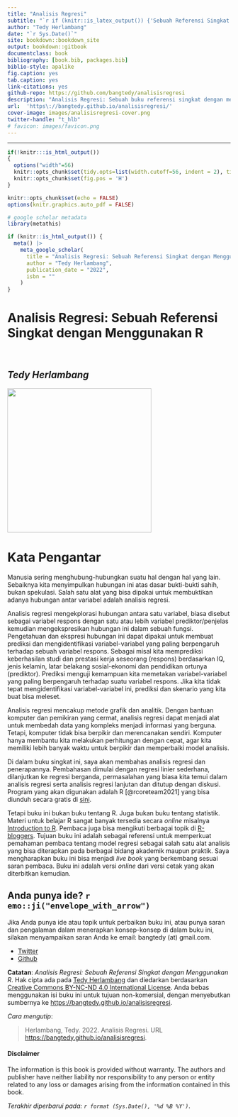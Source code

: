 ```yaml
---
title: "Analisis Regresi"
subtitle: "`r if (knitr::is_latex_output()) {'Sebuah Referensi Singkat dengan Menggunakan R'} else {'Sebuah Referensi Singkat dengan Menggunakan R'}`"
author: "Tedy Herlambang"
date: "`r Sys.Date()`"
site: bookdown::bookdown_site
output: bookdown::gitbook
documentclass: book
bibliography: [book.bib, packages.bib]
biblio-style: apalike
fig.caption: yes
tab.caption: yes
link-citations: yes
github-repo: https://github.com/bangtedy/analisisregresi
description: "Analisis Regresi: Sebuah buku referensi singkat dengan menggunakan R."
url:  'https\://bangtedy.github.io/analisisregresi/'
cover-image: images/analisisregresi-cover.png
twitter-handle: "t_hlb"
# favicon: images/favicon.png
---
```



---

```r
if(!knitr:::is_html_output())
{
  options("width"=56)
  knitr::opts_chunk$set(tidy.opts=list(width.cutoff=56, indent = 2), tidy = TRUE)
  knitr::opts_chunk$set(fig.pos = 'H')
}
```
<!-- R global options: R chunk images display without code (no echo); show PDF image over JPG/PNG when available in PDF output -->



```r
knitr::opts_chunk$set(echo = FALSE)
options(knitr.graphics.auto_pdf = FALSE)
```

```r
# google scholar metadata
library(metathis)

if (knitr::is_html_output()) {
  meta() |> 
    meta_google_scholar(
      title = "Analisis Regresi: Sebuah Referensi Singkat dengan Menggunakan R",
      author = "Tedy Herlambang",
      publication_date = "2022",
      isbn = ""
    ) 
}
```

<!-- HTML Meta Tags -->
<title>Analisis Regresi: Sebuah Referensi Singkat dengan Menggunakan R | Analisis Regresi</title>
<meta name="description" content="Analisis Regresi: Sebuah Referensi Singkat dengan Menggunakan R | Analisis Regresi: Sebuah buku referensi singkat dengan menggunakan R.">

<!-- Facebook Meta Tags -->
<meta property="og:url" content="https://bangtedy.github.io/analisisregresi/">
<meta property="og:type" content="website">
<meta property="og:title" content="Analisis Regresi: Sebuah Referensi Singkat dengan Menggunakan R | Analisis Regresi">
<meta property="og:description" content="Analisis Regresi: Sebuah Referensi Singkat dengan Menggunakan R | Analisis Regresi: Sebuah buku referensi singkat dengan menggunakan R.">
<meta property="og:image" content="https://bangtedy.github.io/analisisregresi//images/analisisregresi-cover.png">

<!-- Twitter Meta Tags -->
<meta name="twitter:card" content="summary_large_image">
<meta property="twitter:domain" content="bangtedy.github.io">
<meta property="twitter:url" content="https://bangtedy.github.io/analisisregresi/">
<meta name="twitter:title" content="Analisis Regresi: Sebuah Referensi Singkat dengan Menggunakan R | Analisis Regresi">
<meta name="twitter:description" content="Analisis Regresi: Sebuah Referensi Singkat dengan Menggunakan R | Analisis Regresi: Sebuah buku referensi singkat dengan menggunakan R.">
<meta name="twitter:image" content="https://bangtedy.github.io/analisisregresi//images/analisisregresi-cover.png">

<!-- Meta Tags Generated via https://www.opengraph.xyz -->
      
# Analisis Regresi: Sebuah Referensi Singkat dengan Menggunakan R {.unnumbered}

<br>

## *Tedy Herlambang* {.unnumbered}

![](images/analisisregresi.jpg){width="325"} 

# Kata Pengantar {.unnumbered}


Manusia sering menghubung-hubungkan suatu hal dengan hal yang lain. Sebaiknya kita menyimpulkan hubungan ini atas dasar bukti-bukti sahih, bukan  spekulasi. Salah satu alat yang bisa dipakai untuk membuktikan adanya hubungan antar variabel adalah analisis regresi.

Analisis regresi mengekplorasi hubungan antara satu variabel, biasa disebut sebagai variabel respons dengan satu atau lebih variabel prediktor/penjelas kemudian mengekspresikan hubungan ini dalam sebuah fungsi. Pengetahuan dan ekspresi hubungan ini dapat dipakai untuk membuat prediksi dan mengidentifikasi variabel-variabel yang paling berpengaruh terhadap sebuah variabel respons. Sebagai misal kita memprediksi keberhasilan studi dan prestasi kerja seseorang (respons) berdasarkan IQ, jenis kelamin, latar belakang sosial-ekonomi dan pendidikan ortunya (prediktor). Prediksi menguji kemampuan kita memetakan variabel-variabel yang paling berpengaruh terhadap suatu variabel respons. Jika kita tidak tepat mengidentifikasi variabel-variabel ini, prediksi dan skenario yang kita buat bisa meleset.

Analisis regresi mencakup metode grafik dan analitik. Dengan bantuan komputer dan pemikiran yang cermat, analisis regresi dapat menjadi alat untuk membedah data yang kompleks menjadi informasi yang berguna. Tetapi, komputer tidak bisa berpikir dan merencanakan sendiri. Komputer hanya membantu kita melakukan perhitungan dengan cepat, agar kita memiliki lebih banyak waktu untuk berpikir dan memperbaiki model analisis.

Di dalam buku singkat ini, saya akan membahas analisis regresi dan penerapannya. Pembahasan dimulai dengan regresi linier sederhana, dilanjutkan ke regresi berganda, permasalahan yang biasa kita temui dalam analisis regresi serta analisis regresi lanjutan dan ditutup dengan diskusi. Program yang akan digunakan adalah R [@rcoreteam2021] yang bisa diunduh secara gratis di [sini](https://www.r-project.org/).

Tetapi buku ini bukan buku tentang R. Juga bukan buku tentang statistik. Materi untuk belajar R sangat banyak tersedia secara *online* misalnya [Introduction to R](https://cran.r-project.org/doc/manuals/r-devel/R-intro.html). Pembaca juga bisa mengikuti berbagai topik di [R-bloggers](https://www.r-bloggers.com/). Tujuan buku ini adalah sebagai referensi untuk memperkuat pemahaman pembaca tentang model regresi sebagai salah satu alat analisis yang bisa diterapkan pada berbagai bidang akademik maupun praktik. Saya mengharapkan buku ini bisa menjadi *live book* yang berkembang sesuai saran pembaca. Buku ini adalah versi *online* dari versi cetak yang akan diterbitkan kemudian.

## Anda punya ide? `r emo::ji("envelope_with_arrow")` {-}

Jika Anda punya ide atau topik untuk perbaikan buku ini, atau punya saran dan pengalaman dalam menerapkan konsep-konsep di dalam buku ini, silakan menyampaikan  saran Anda ke email: bangtedy (at) gmail.com. 

* [Twitter](https://twitter.com/t_hlb)
* [Github](https://github.com/bangtedy)

::: {.rmdnote}
**Catatan**: *Analisis Regresi: Sebuah Referensi Singkat dengan Menggunakan R*. Hak cipta ada pada <a href="https://bangtedy.github.io/analisisregresi">Tedy Herlambang</a> dan diedarkan berdasarkan <a rel="license" href="http://creativecommons.org/licenses/by-nc-nd/4.0/">Creative Commons BY-NC-ND 4.0 International License</a>. Anda bebas menggunakan isi buku ini untuk tujuan non-komersial, dengan menyebutkan sumbernya ke <a href="https://bangtedy.github.io/analisisregresi">https://bangtedy.github.io/analisisregresi</a>.

:::

*Cara mengutip*:

> Herlambang, Tedy. 2022. Analisis Regresi. URL <https://bangtedy.github.io/analisisregresi>.

#### Disclaimer {.unnumbered}

The information is this book is provided without warranty. The authors and publisher have neither liability nor responsibility to any person or entity related to any loss or damages arising from the information contained in this book.

*Terakhir diperbarui pada: `r format (Sys.Date(), '%d %B %Y')`*.
